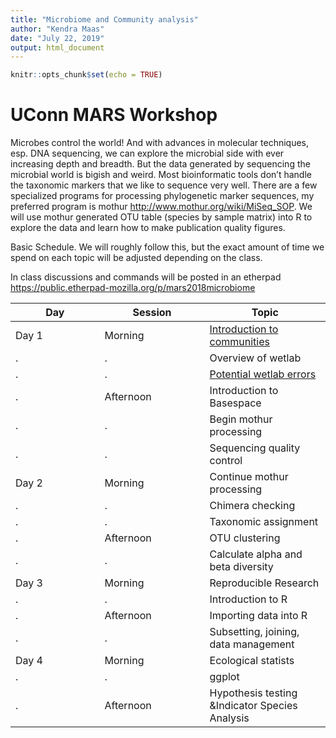 ```yaml
---
title: "Microbiome and Community analysis"
author: "Kendra Maas"
date: "July 22, 2019"
output: html_document
---
```


```r
knitr::opts_chunk$set(echo = TRUE)
```
# UConn MARS Workshop 

Microbes control the world! And with advances in molecular techniques, esp. DNA sequencing, we can explore the microbial side with ever increasing depth and breadth. But the data generated by sequencing the microbial world is bigish and weird. Most bioinformatic tools don't handle the taxonomic markers that we like to sequence very well. There are a few specialized programs for processing phylogenetic marker sequences, my preferred program is mothur <http://www.mothur.org/wiki/MiSeq_SOP>. We will use mothur generated OTU table (species by sample matrix) into R to explore the data and learn how to make publication quality figures. 

Basic Schedule. We will roughly follow this, but the exact amount of time we spend on each topic will be adjusted depending on the class.

In class discussions and commands will be posted in an etherpad <https://public.etherpad-mozilla.org/p/mars2018microbiome>



Day|Session|Topic
------|-------|--------
Day 1|Morning| [Introduction to communities](https://krmaas.github.io/MARS2018me/intro.communities.html)
.|.|Overview of wetlab
.|.|[Potential wetlab errors](https://krmaas.github.io/MARS2018me/wetLabErrors.html)
.|Afternoon|Introduction to Basespace
.|.|Begin mothur processing
.|.|Sequencing quality control
Day 2|Morning|Continue mothur processing
.|.|Chimera checking
.|.|Taxonomic assignment
.|Afternoon|OTU clustering
.|.|Calculate alpha and beta diversity
Day 3|Morning|Reproducible Research
.|.|Introduction to R
.|Afternoon|Importing data into R
.|.|Subsetting, joining, data management
Day 4|Morning|Ecological statists
.|.|ggplot
.|Afternoon|Hypothesis testing &Indicator Species Analysis
